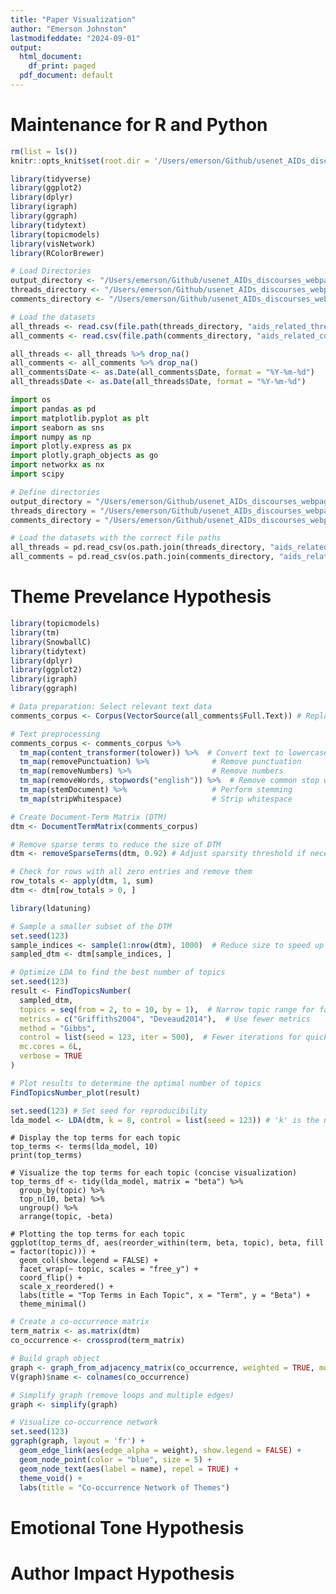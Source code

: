 ```yaml
---
title: "Paper Visualization"
author: "Emerson Johnston"
lastmodifeddate: "2024-09-01"
output:
  html_document:
    df_print: paged
  pdf_document: default
---
```


# Maintenance for R and Python
```r
rm(list = ls()) 
knitr::opts_knit$set(root.dir = '/Users/emerson/Github/usenet_AIDs_discourses_webpage')
```

```r
library(tidyverse)
library(ggplot2)
library(dplyr)
library(igraph)
library(ggraph)
library(tidytext)
library(topicmodels)
library(visNetwork)
library(RColorBrewer)  

# Load Directories
output_directory <- "/Users/emerson/Github/usenet_AIDs_discourses_webpage"
threads_directory <- "/Users/emerson/Github/usenet_AIDs_discourses_webpage/CSV Files/Threads"
comments_directory <- "/Users/emerson/Github/usenet_AIDs_discourses_webpage/CSV Files/Comments"

# Load the datasets
all_threads <- read.csv(file.path(threads_directory, "aids_related_threads_82TO86.csv"))
all_comments <- read.csv(file.path(comments_directory, "aids_related_comments_82TO86.csv"))
```

```r
all_threads <- all_threads %>% drop_na()
all_comments <- all_comments %>% drop_na()
all_comments$Date <- as.Date(all_comments$Date, format = "%Y-%m-%d")
all_threads$Date <- as.Date(all_threads$Date, format = "%Y-%m-%d")
```

```python
import os
import pandas as pd
import matplotlib.pyplot as plt
import seaborn as sns
import numpy as np
import plotly.express as px
import plotly.graph_objects as go
import networkx as nx
import scipy

# Define directories
output_directory = "/Users/emerson/Github/usenet_AIDs_discourses_webpage/"
threads_directory = "/Users/emerson/Github/usenet_AIDs_discourses_webpage/CSV Files/Threads/"
comments_directory = "/Users/emerson/Github/usenet_AIDs_discourses_webpage/CSV Files/Comments/"

# Load the datasets with the correct file paths
all_threads = pd.read_csv(os.path.join(threads_directory, "aids_related_threads_82TO86.csv"))
all_comments = pd.read_csv(os.path.join(comments_directory, "aids_related_comments_82TO86.csv"))
```

# Theme Prevelance Hypothesis
```r
library(topicmodels)
library(tm)
library(SnowballC)
library(tidytext)
library(dplyr)
library(ggplot2)
library(igraph)
library(ggraph)

# Data preparation: Select relevant text data
comments_corpus <- Corpus(VectorSource(all_comments$Full.Text)) # Replace 'Content' with the actual column name containing text data

# Text preprocessing
comments_corpus <- comments_corpus %>%
  tm_map(content_transformer(tolower)) %>%  # Convert text to lowercase
  tm_map(removePunctuation) %>%              # Remove punctuation
  tm_map(removeNumbers) %>%                  # Remove numbers
  tm_map(removeWords, stopwords("english")) %>%  # Remove common stop words
  tm_map(stemDocument) %>%                   # Perform stemming
  tm_map(stripWhitespace)                    # Strip whitespace

# Create Document-Term Matrix (DTM)
dtm <- DocumentTermMatrix(comments_corpus)

# Remove sparse terms to reduce the size of DTM
dtm <- removeSparseTerms(dtm, 0.92) # Adjust sparsity threshold if necessary

# Check for rows with all zero entries and remove them
row_totals <- apply(dtm, 1, sum)
dtm <- dtm[row_totals > 0, ]
```

```r
library(ldatuning)

# Sample a smaller subset of the DTM
set.seed(123)
sample_indices <- sample(1:nrow(dtm), 1000)  # Reduce size to speed up
sampled_dtm <- dtm[sample_indices, ]

# Optimize LDA to find the best number of topics
set.seed(123)
result <- FindTopicsNumber(
  sampled_dtm,
  topics = seq(from = 2, to = 10, by = 1),  # Narrow topic range for faster computation
  metrics = c("Griffiths2004", "Deveaud2014"),  # Use fewer metrics
  method = "Gibbs",
  control = list(seed = 123, iter = 500),  # Fewer iterations for quicker results
  mc.cores = 6L,
  verbose = TRUE
)

# Plot results to determine the optimal number of topics
FindTopicsNumber_plot(result)
```

```r
set.seed(123) # Set seed for reproducibility
lda_model <- LDA(dtm, k = 8, control = list(seed = 123)) # 'k' is the number of topics, adjust as needed
```

```Top
# Display the top terms for each topic
top_terms <- terms(lda_model, 10)
print(top_terms)

# Visualize the top terms for each topic (concise visualization)
top_terms_df <- tidy(lda_model, matrix = "beta") %>%
  group_by(topic) %>%
  top_n(10, beta) %>%
  ungroup() %>%
  arrange(topic, -beta)

# Plotting the top terms for each topic
ggplot(top_terms_df, aes(reorder_within(term, beta, topic), beta, fill = factor(topic))) +
  geom_col(show.legend = FALSE) +
  facet_wrap(~ topic, scales = "free_y") +
  coord_flip() +
  scale_x_reordered() +
  labs(title = "Top Terms in Each Topic", x = "Term", y = "Beta") +
  theme_minimal()
```

```r
# Create a co-occurrence matrix
term_matrix <- as.matrix(dtm)
co_occurrence <- crossprod(term_matrix)

# Build graph object
graph <- graph_from_adjacency_matrix(co_occurrence, weighted = TRUE, mode = "undirected", diag = FALSE)
V(graph)$name <- colnames(co_occurrence)

# Simplify graph (remove loops and multiple edges)
graph <- simplify(graph)

# Visualize co-occurrence network
set.seed(123)
ggraph(graph, layout = 'fr') + 
  geom_edge_link(aes(edge_alpha = weight), show.legend = FALSE) + 
  geom_node_point(color = "blue", size = 5) + 
  geom_node_text(aes(label = name), repel = TRUE) + 
  theme_void() +
  labs(title = "Co-occurrence Network of Themes")
```


# Emotional Tone Hypothesis


# Author Impact Hypothesis